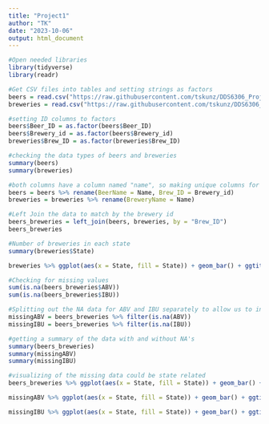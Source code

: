 ---
title: "Project1"
author: "TK"
date: "2023-10-06"
output: html_document
---

```{R}
#Open needed libraries
library(tidyverse)
library(readr)

#Get CSV files into tables and setting strings as factors
beers = read.csv("https://raw.githubusercontent.com/tskunz/DDS6306_Project1/main/Beers.csv", header = TRUE, stringsAsFactors =  TRUE)
breweries = read.csv("https://raw.githubusercontent.com/tskunz/DDS6306_Project1/main/Breweries.csv", header = TRUE, stringsAsFactors = TRUE)

#setting ID columns to factors
beers$Beer_ID = as.factor(beers$Beer_ID)
beers$Brewery_id = as.factor(beers$Brewery_id)
breweries$Brew_ID = as.factor(breweries$Brew_ID)

#checking the data types of beers and breweries
summary(beers)
summary(breweries)

#both columns have a column named "name", so making unique columns for each to better sort when joined
beers = beers %>% rename(BeerName = Name, Brew_ID = Brewery_id)
breweries = breweries %>% rename(BreweryName = Name)

#Left Join the data to match by the brewery id
beers_breweries = left_join(beers, breweries, by = "Brew_ID")
beers_breweries
```

```{r}
#Number of breweries in each state
summary(breweries$State)

breweries %>% ggplot(aes(x = State, fill = State)) + geom_bar() + ggtitle("Count of Breweries in Each State") + ylab("Count of Breweries") + ggthemes::theme_economist() + guides(fill = FALSE)


```


```{r}
#Checking for missing values
sum(is.na(beers_breweries$ABV))
sum(is.na(beers_breweries$IBU))

#Splitting out the NA data for ABV and IBU separately to allow us to investigate each instance
missingABV = beers_breweries %>% filter(is.na(ABV))
missingIBU = beers_breweries %>% filter(is.na(IBU))

#getting a summary of the data with and without NA's
summary(beers_breweries)
summary(missingABV)
summary(missingIBU)

#visualizing of the missing data could be state related
beers_breweries %>% ggplot(aes(x = State, fill = State)) + geom_bar() + ggtitle("Count of Breweries in Each State") + ylab("Count of Breweries") + ggthemes::theme_economist() + guides(fill = FALSE)

missingABV %>% ggplot(aes(x = State, fill = State)) + geom_bar() + ggtitle("Count of Breweries in Each State") + ylab("Count of Breweries") + ggthemes::theme_economist() + guides(fill = FALSE)

missingIBU %>% ggplot(aes(x = State, fill = State)) + geom_bar() + ggtitle("Count of Breweries in Each State") + ylab("Count of Breweries") + ggthemes::theme_economist() + guides(fill = FALSE)

```
